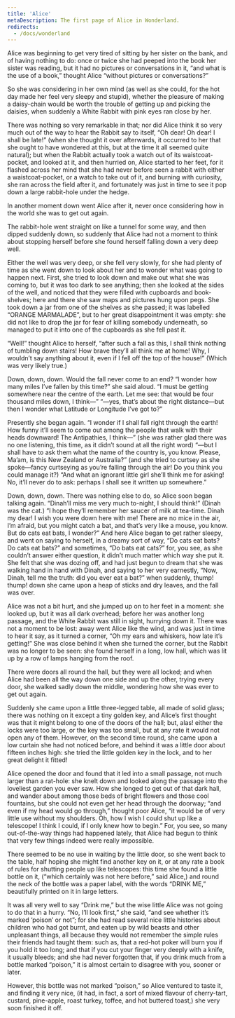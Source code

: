 ```yaml
---
title: 'Alice'
metaDescription: The first page of Alice in Wonderland.
redirects:
  - /docs/wonderland
---
```


Alice was beginning to get very tired of sitting by her sister on the bank, and of having nothing to do: once or twice she had peeped into the book her sister was reading, but it had no pictures or conversations in it, “and what is the use of a book,” thought Alice “without pictures or conversations?”

So she was considering in her own mind (as well as she could, for the hot day made her feel very sleepy and stupid), whether the pleasure of making a daisy-chain would be worth the trouble of getting up and picking the daisies, when suddenly a White Rabbit with pink eyes ran close by her.

There was nothing so very remarkable in that; nor did Alice think it so very much out of the way to hear the Rabbit say to itself, “Oh dear! Oh dear! I shall be late!” (when she thought it over afterwards, it occurred to her that she ought to have wondered at this, but at the time it all seemed quite natural); but when the Rabbit actually took a watch out of its waistcoat-pocket, and looked at it, and then hurried on, Alice started to her feet, for it flashed across her mind that she had never before seen a rabbit with either a waistcoat-pocket, or a watch to take out of it, and burning with curiosity, she ran across the field after it, and fortunately was just in time to see it pop down a large rabbit-hole under the hedge.

In another moment down went Alice after it, never once considering how in the world she was to get out again.

The rabbit-hole went straight on like a tunnel for some way, and then dipped suddenly down, so suddenly that Alice had not a moment to think about stopping herself before she found herself falling down a very deep well.

Either the well was very deep, or she fell very slowly, for she had plenty of time as she went down to look about her and to wonder what was going to happen next. First, she tried to look down and make out what she was coming to, but it was too dark to see anything; then she looked at the sides of the well, and noticed that they were filled with cupboards and book-shelves; here and there she saw maps and pictures hung upon pegs. She took down a jar from one of the shelves as she passed; it was labelled “ORANGE MARMALADE”, but to her great disappointment it was empty: she did not like to drop the jar for fear of killing somebody underneath, so managed to put it into one of the cupboards as she fell past it.

“Well!” thought Alice to herself, “after such a fall as this, I shall think nothing of tumbling down stairs! How brave they’ll all think me at home! Why, I wouldn’t say anything about it, even if I fell off the top of the house!” (Which was very likely true.)

Down, down, down. Would the fall never come to an end? “I wonder how many miles I’ve fallen by this time?” she said aloud. “I must be getting somewhere near the centre of the earth. Let me see: that would be four thousand miles down, I think—”  “—yes, that’s about the right distance—but then I wonder what Latitude or Longitude I’ve got to?” 

Presently she began again. “I wonder if I shall fall right through the earth! How funny it’ll seem to come out among the people that walk with their heads downward! The Antipathies, I think—” (she was rather glad there was no one listening, this time, as it didn’t sound at all the right word) “—but I shall have to ask them what the name of the country is, you know. Please, Ma’am, is this New Zealand or Australia?” (and she tried to curtsey as she spoke—fancy curtseying as you’re falling through the air! Do you think you could manage it?) “And what an ignorant little girl she’ll think me for asking! No, it’ll never do to ask: perhaps I shall see it written up somewhere.”

Down, down, down. There was nothing else to do, so Alice soon began talking again. “Dinah’ll miss me very much to-night, I should think!” (Dinah was the cat.) “I hope they’ll remember her saucer of milk at tea-time. Dinah my dear! I wish you were down here with me! There are no mice in the air, I’m afraid, but you might catch a bat, and that’s very like a mouse, you know. But do cats eat bats, I wonder?” And here Alice began to get rather sleepy, and went on saying to herself, in a dreamy sort of way, “Do cats eat bats? Do cats eat bats?” and sometimes, “Do bats eat cats?” for, you see, as she couldn’t answer either question, it didn’t much matter which way she put it. She felt that she was dozing off, and had just begun to dream that she was walking hand in hand with Dinah, and saying to her very earnestly, “Now, Dinah, tell me the truth: did you ever eat a bat?” when suddenly, thump! thump! down she came upon a heap of sticks and dry leaves, and the fall was over.

Alice was not a bit hurt, and she jumped up on to her feet in a moment: she looked up, but it was all dark overhead; before her was another long passage, and the White Rabbit was still in sight, hurrying down it. There was not a moment to be lost: away went Alice like the wind, and was just in time to hear it say, as it turned a corner, “Oh my ears and whiskers, how late it’s getting!” She was close behind it when she turned the corner, but the Rabbit was no longer to be seen: she found herself in a long, low hall, which was lit up by a row of lamps hanging from the roof.

There were doors all round the hall, but they were all locked; and when Alice had been all the way down one side and up the other, trying every door, she walked sadly down the middle, wondering how she was ever to get out again.

Suddenly she came upon a little three-legged table, all made of solid glass; there was nothing on it except a tiny golden key, and Alice’s first thought was that it might belong to one of the doors of the hall; but, alas! either the locks were too large, or the key was too small, but at any rate it would not open any of them. However, on the second time round, she came upon a low curtain she had not noticed before, and behind it was a little door about fifteen inches high: she tried the little golden key in the lock, and to her great delight it fitted!

Alice opened the door and found that it led into a small passage, not much larger than a rat-hole: she knelt down and looked along the passage into the loveliest garden you ever saw. How she longed to get out of that dark hall, and wander about among those beds of bright flowers and those cool fountains, but she could not even get her head through the doorway; “and even if my head would go through,” thought poor Alice, “it would be of very little use without my shoulders. Oh, how I wish I could shut up like a telescope! I think I could, if I only knew how to begin.” For, you see, so many out-of-the-way things had happened lately, that Alice had begun to think that very few things indeed were really impossible.

There seemed to be no use in waiting by the little door, so she went back to the table, half hoping she might find another key on it, or at any rate a book of rules for shutting people up like telescopes: this time she found a little bottle on it, (“which certainly was not here before,” said Alice,) and round the neck of the bottle was a paper label, with the words “DRINK ME,” beautifully printed on it in large letters.

It was all very well to say “Drink me,” but the wise little Alice was not going to do that in a hurry. “No, I’ll look first,” she said, “and see whether it’s marked ‘poison’ or not”; for she had read several nice little histories about children who had got burnt, and eaten up by wild beasts and other unpleasant things, all because they would not remember the simple rules their friends had taught them: such as, that a red-hot poker will burn you if you hold it too long; and that if you cut your finger very deeply with a knife, it usually bleeds; and she had never forgotten that, if you drink much from a bottle marked “poison,” it is almost certain to disagree with you, sooner or later.

However, this bottle was not marked “poison,” so Alice ventured to taste it, and finding it very nice, (it had, in fact, a sort of mixed flavour of cherry-tart, custard, pine-apple, roast turkey, toffee, and hot buttered toast,) she very soon finished it off. 